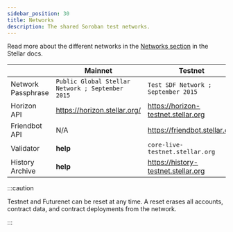 ```yaml
---
sidebar_position: 30
title: Networks
description: The shared Soroban test networks.
---
```


Read more about the different networks in the [Networks section](https://developers.stellar.org/docs/fundamentals-and-concepts/networks) in the Stellar docs.

|                    | Mainnet                                          | Testnet                             | Futurenet                                |
| :----------------- | ------------------------------------------------ | ----------------------------------- | ---------------------------------------- |
| Network Passphrase | `Public Global Stellar Network ; September 2015` | `Test SDF Network ; September 2015` | `Test SDF Future Network ; October 2022` |
| Horizon API        | https://horizon.stellar.org/                     | https://horizon-testnet.stellar.org | https://horizon-futurenet.stellar.org    |
| Friendbot API      | N/A                                              | https://friendbot.stellar.org       | https://friendbot-futurenet.stellar.org  |
| Validator          | **help**                                         | `core-live-testnet.stellar.org`     | `core-live-futurenet.stellar.org`        |
| History Archive    | **help**                                         | https://history-testnet.stellar.org | https://history-futurenet.stellar.org    |

:::caution

Testnet and Futurenet can be reset at any time. A reset erases all accounts, contract data, and contract deployments from the network.

:::

[Soroban RPC Server]: https://github.com/stellar/quickstart#soroban-rpc-server
